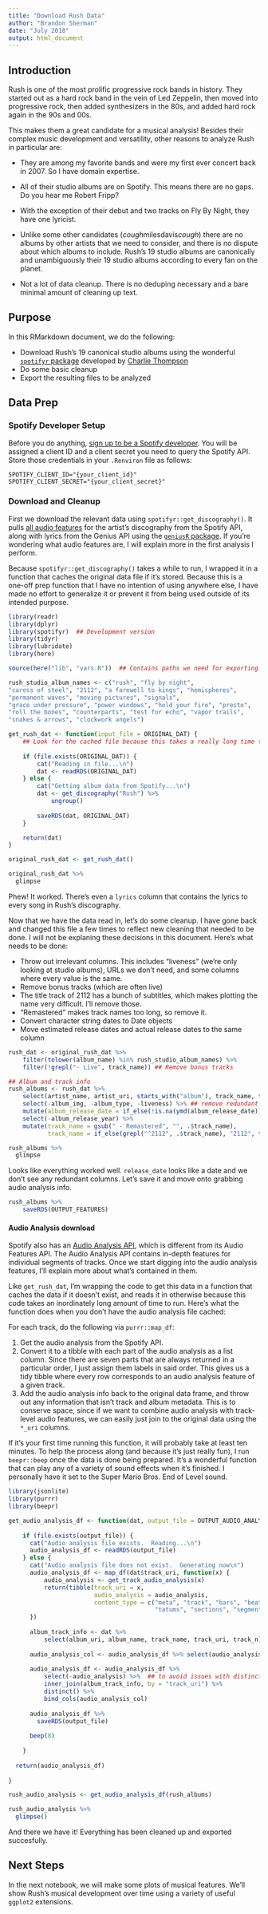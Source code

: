 ```yaml
---
title: "Download Rush Data"
author: "Brandon Sherman"
date: "July 2018"
output: html_document
---
```


## Introduction

Rush is one of the most prolific progressive rock bands in history.
They started out as a hard rock band in the vein of Led Zeppelin, then
moved into progressive rock, then added synthesizers in the 80s, and
added hard rock again in the 90s and 00s.

This makes them a great candidate for a musical analysis!  Besides their 
complex music development and versatility, other reasons to analyze Rush 
in particular are:

* They are among my favorite bands and were my first ever concert back in 2007.  So 
I have domain expertise.

* All of their studio albums are on Spotify.  This means there are no gaps.  Do you hear 
me Robert Fripp?

* With the exception of their debut and two tracks on Fly By Night, they have one lyricist.

* Unlike some other candidates (*cough*milesdavis*cough*) there are no albums by other
artists that we need to consider, and there is no dispute about which albums 
to include.  Rush's 19 studio albums are canonically and unambiguously their 19 studio 
albums according to every fan on the planet.

* Not a lot of data cleanup.  There is no deduping necessary and a bare minimal amount 
of cleaning up text.

## Purpose

In this RMarkdown document, we do the following:

* Download Rush's 19 canonical studio albums using the wonderful [`spotifyr` package](https://github.com/charlie86/spotifyr) developed by [Charlie Thompson](https://twitter.com/_RCharlie)
* Do some basic cleanup
* Export the resulting files to be analyzed

## Data Prep

### Spotify Developer Setup
Before you do anything, [sign up to be a Spotify developer](https://developer.spotify.com/dashboard/).  You will be assigned a client ID and a client secret you need to query the Spotify API.  Store those 
credentials in your `.Renviron` file as follows:

    SPOTIFY_CLIENT_ID="{your_client_id}"
    SPOTIFY_CLIENT_SECRET="{your_client_secret}"
    
### Download and Cleanup

First we download the relevant data using `spotifyr::get_discography()`.  It pulls [all audio features](https://developer.spotify.com/documentation/web-api/reference/tracks/get-audio-features/) for the artist's discography from the Spotify API, along with lyrics from the 
Genius API using the [`geniusR` package](https://github.com/JosiahParry/geniusR).  If you're 
wondering what audio features are, I will explain more in the first analysis I perform.

Because `spotifyr::get_discography()` takes a while to run, I wrapped it in a function that caches 
the original data file if it's stored.  Because this is a one-off prep function that I have no 
intention of using anywhere else, I have made no effort to generalize it or prevent it from being 
used outside of its intended purpose.

```r
library(readr)
library(dplyr)
library(spotifyr)  ## Development version
library(tidyr)
library(lubridate)
library(here)

source(here("lib", "vars.R"))  ## Contains paths we need for exporting

rush_studio_album_names <- c("rush", "fly by night",
"caress of steel", "2112", "a farewell to kings", "hemispheres",
"permanent waves", "moving pictures", "signals",
"grace under pressure", "power windows", "hold your fire", "presto",
"roll the bones", "counterparts", "test for echo", "vapor trails",
"snakes & arrows", "clockwork angels")

get_rush_dat <- function(input_file = ORIGINAL_DAT) {
    ## Look for the cached file because this takes a really long time to query
    
    if (file.exists(ORIGINAL_DAT)) {
        cat("Reading in file...\n")
        dat <- readRDS(ORIGINAL_DAT)
    } else {
        cat("Getting album data from Spotify...\n")
        dat <- get_discography("Rush") %>%
            ungroup()
        
        saveRDS(dat, ORIGINAL_DAT)
    }

    return(dat)
}    

original_rush_dat <- get_rush_dat()

original_rush_dat %>%
  glimpse
```

Phew!  It worked.  There's even a `lyrics` column that contains the lyrics to every song 
in Rush's discography.

Now that we have the data read in, let's do some cleanup.  I have gone back and changed 
this file a few times to reflect new cleaning that needed to be done.  I will not be 
explaning these decisions in this document.  Here's what needs to be done:

* Throw out irrelevant columns.  This includes "liveness" (we're only looking at studio 
albums), URLs we don't need, and some columns where every value is the same.
* Remove bonus tracks (which are often live)
* The title track of 2112 has a bunch of subtitles, which makes plotting the name very 
difficult.  I'll remove those.
* "Remastered" makes track names too long, so remove it.
* Convert character string dates to Date objects
* Move estimated release dates and actual release dates to the same column

```r
rush_dat <- original_rush_dat %>% 
    filter(tolower(album_name) %in% rush_studio_album_names) %>% 
    filter(!grepl("- Live", track_name)) ## Remove bonus tracks

## Album and track info
rush_albums <- rush_dat %>%
    select(artist_name, artist_uri, starts_with("album"), track_name, track_uri, track_n, danceability:key_mode, lyrics) %>%
    select(-album_img, -album_type, -liveness) %>% ## remove redundant columns
    mutate(album_release_date = if_else(!is.na(ymd(album_release_date)), ymd(album_release_date), ymd(album_release_year))) %>% 
    select(-album_release_year) %>% 
    mutate(track_name = gsub(" - Remastered", "", .$track_name),
           track_name = if_else(grepl("^2112", .$track_name), "2112", track_name))

rush_albums %>%
  glimpse
```

Looks like everything worked well.  `release_date` looks like a date and we don't see any redundant 
columns.  Let's save it and move onto grabbing audio analysis info.

```r
rush_albums %>%
    saveRDS(OUTPUT_FEATURES)
```

#### Audio Analysis download

Spotify also has an [Audio Analysis API](https://developer.spotify.com/documentation/web-api/reference/tracks/get-audio-analysis/), which is different from its Audio Features API.  The Audio Analysis 
API contains in-depth features for individual segments of tracks.  Once we start 
digging into the audio analysis features, I'll explain more about what's 
contained in them.

Like `get_rush_dat`, I'm wrapping the code to get this data in a function that caches the data if it
doesn't exist, and reads it in otherwise because this code takes an inordinately long amount of time 
to run.  Here's what the function does when you don't have the audio analysis file cached:

For each track, do the following via `purrr::map_df`:

1.  Get the audio analysis from the Spotify API.
2.  Convert it to a tibble with each part of the audio analysis as a list column.  Since there are 
seven parts that are always returned in a particular order, I just assign them labels in said 
order.  This gives us a tidy tibble where every row corresponds to an audio analysis feature of 
a given track.
3.  Add the audio analysis info back to the original data frame, and throw out any information 
that isn't track and album metadata.  This is to conserve space, since if we want to combine 
audio analysis with track-level audio features, we can easily just join to the original data 
using the `*_uri` columns.


If it's your first time running this function, it will probably take at least ten minutes.  To help
the process along (and because it's just really fun), I run `beepr::beep` once the data is done being
prepared.  It's a wonderful function that can play any of a variety of sound effects when it's 
finished.  I personally have it set to the Super Mario Bros. End of Level sound.

```r
library(jsonlite)
library(purrr)
library(beepr)

get_audio_analysis_df <- function(dat, output_file = OUTPUT_AUDIO_ANALYSIS) {
  
    if (file.exists(output_file)) {
      cat("Audio analysis file exists.  Reading...\n")
      audio_analysis_df <- readRDS(output_file)
    } else {
      cat("Audio analysis file does not exist.  Generating now\n")
      audio_analysis_df <- map_df(dat$track_uri, function(x) {
          audio_analysis <- get_track_audio_analysis(x)    
          return(tibble(track_uri = x,
                        audio_analysis = audio_analysis,
                        content_type = c("meta", "track", "bars", "beats",
                                         "tatums", "sections", "segments")))
      })
  
      album_track_info <- dat %>%
          select(album_uri, album_name, track_name, track_uri, track_n)
  
      audio_analysis_col <- audio_analysis_df %>% select(audio_analysis)
  
      audio_analysis_df <- audio_analysis_df %>%
          select(-audio_analysis) %>%  ## to avoid issues with distinct
          inner_join(album_track_info, by = "track_uri") %>%
          distinct() %>% 
          bind_cols(audio_analysis_col)
      
      audio_analysis_df %>%
        saveRDS(output_file)
      
      beep(8)
    
    }
  
  return(audio_analysis_df)
    
}

rush_audio_analysis <- get_audio_analysis_df(rush_albums)

rush_audio_analysis %>%
  glimpse()
```

And there we have it!  Everything has been cleaned up and exported succesfully.

## Next Steps

In the next notebook, we will make some plots of musical features.  We'll show Rush's musical 
development over time using a variety of useful `ggplot2` extensions.